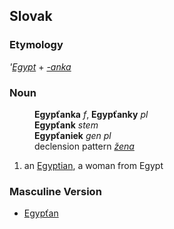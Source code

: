 == Slovak ==
=== Etymology ===
'''[[Egypt#Slovak|Egypt]]'' + ''[[-anka]]''
=== Noun ===
:'''Egypťanka''' ''f'', '''Egypťanky''' ''pl''
:'''Egypťank''' ''stem''
:'''Egypťaniek''' ''gen pl''
:declension pattern ''[[Slovak declension pattern žena|žena]]''
# an [[Egyptian]], a woman from Egypt
=== Masculine Version ===
* [[Egypťan#Slovak|Egypťan]]